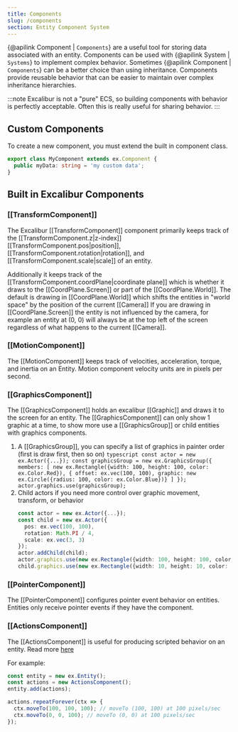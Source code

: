 ```yaml
---
title: Components
slug: /components
section: Entity Component System
---
```


{@apilink Component | `Components`} are a useful tool for storing data associated with an entity. Components can be used with {@apilink System | `Systems`} to implement complex behavior. Sometimes {@apilink Component | `Components`} can be a better choice than using inheritance. Components provide reusable behavior that can be easier to maintain over complex inheritance hierarchies.

:::note
Excalibur is not a "pure" ECS, so building components with behavior is perfectly acceptable. Often this is really useful for sharing behavior.
:::

## Custom Components

To create a new component, you must extend the built in component class.

```typescript
export class MyComponent extends ex.Component {
  public myData: string = 'my custom data';
}
```

## Built in Excalibur Components

### [[TransformComponent]]

The Excalibur [[TransformComponent]] component primarily keeps track of the [[TransformComponent.z|z-index]] [[TransformComponent.pos|position]], [[TransformComponent.rotation|rotation]], and [[TransformComponent.scale|scale]] of an entity.

Additionally it keeps track of the [[TransformComponent.coordPlane|coordinate plane]] which is whether it draws to the [[CoordPlane.Screen]] or part of the [[CoordPlane.World]].
The default is drawing in [[CoordPlane.World]] which shifts the entities in "world space" by the position of the current [[Camera]]
If you are drawing in [[CoordPlane.Screen]] the entity is not influenced by the camera, for example an entity at (0, 0) will always be at the top left of the screen regardless of what happens to the current [[Camera]].

### [[MotionComponent]]

The [[MotionComponent]] keeps track of velocities, acceleration, torque, and inertia on an Entity. Motion component velocity units are in pixels per second.

### [[GraphicsComponent]]

The [[GraphicsComponent]] holds an excalibur [[Graphic]] and draws it to the screen for an entity. The [[GraphicsComponent]] can only show 1 graphic at a time, to show more use a [[GraphicsGroup]] or child entities with graphics components.

1. A [[GraphicsGroup]], you can specify a list of graphics in painter order (first is draw first, then so on)
        ```typescript
        const actor = new ex.Actor({...});
        const graphicsGroup = new ex.GraphicsGroup({
          members: [
            new ex.Rectangle({width: 100, height: 100, color: ex.Color.Red}),
            { offset: ex.vec(100, 100), graphic: new ex.Circle({radius: 100, color: ex.Color.Blue})}
          ]
        });
        actor.graphics.use(graphicsGroup);
        ```
2. Child actors if you need more control over graphic movement, transform, or behavior
    ```typescript
    const actor = new ex.Actor({...});
    const child = new ex.Actor({
      pos: ex.vec(100, 100),
      rotation: Math.PI / 4,
      scale: ex.vec(3, 3)
    });
    actor.addChild(child);
    actor.graphics.use(new ex.Rectangle({width: 100, height: 100, color: ex.Color.Red}));
    child.graphics.use(new ex.Rectangle({width: 10, height: 10, color: ex.Color.Blue}));

    ```

### [[PointerComponent]]

The [[PointerComponent]] configures pointer event behavior on entities. Entities only receive pointer events if they have the component.

### [[ActionsComponent]]

The [[ActionsComponent]] is useful for producing scripted behavior on an entity. Read more [here](/docs/actions)

For example:

```typescript
const entity = new ex.Entity();
const actions = new ActionsComponent();
entity.add(actions);

actions.repeatForever(ctx => {
  ctx.moveTo(100, 100, 100); // moveTo (100, 100) at 100 pixels/sec
  ctx.moveTo(0, 0, 100); // moveTo (0, 0) at 100 pixels/sec
});

```

